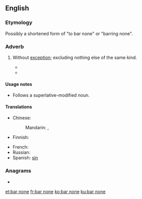 ==English==

===Etymology===
Possibly a shortened form of "to bar none" or "barring none".

===Adverb===
{{head|en|adverb}}

# {{lb|en|idiomatic}} Without [[exception]]; excluding nothing else of the same kind.
#* {{quote-text|year=1913|author=[[w:Zane_Grey|Zane Grey]]|title=Desert Gold|chapter=4|passage=Mexican horses are the finest in the world, '''bar none'''.}}
#* {{quote-text|year=1922|author=[[w:James_Joyce|James Joyce]]|title=Ulysses|chapter=16|passage=. . . Ireland, or something of that sort, which he described in his lengthy dissertation as the richest country '''bar none''' on the face of God's earth.}}

====Usage notes====
* Follows a superlative-modified noun.

====Translations====
{{trans-top|without exception}}
* Chinese: 
*: Mandarin: {{t|cmn|[[無]][[例外]]|sc=Hani}}, {{t|cmn|[[无]][[例外]]|tr=wú lìwài|sc=Hani}}
* Finnish: {{t|fi|poikkeuksetta}}
{{trans-mid}}
* French: {{t-needed|fr}}
* Russian: {{t-needed|ru}}
* Spanish: [[sin]] {{t+|es|excepción}}
{{trans-bottom}}

===Anagrams===
* {{l|en|Bornean}}

[[et:bar none]]
[[fr:bar none]]
[[ko:bar none]]
[[ku:bar none]]